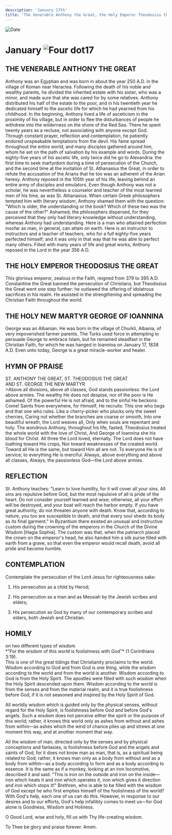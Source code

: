 ```yaml
---
description: 'January 17th'
title: 'The Venerable Anthony the Great, the Holy Emperor Theodosius the Great, Holy New Martyr George of Ioannina'
---
```


<CustomPaginator />
<RunningHead />

<Image src="/title-imprint.png" height={68} width={50} alt="Date" className="title-imprint"/>

# <div id="date">January <Image className="four-dot" src="/four-dot.png" height={15} width={15} alt="Four dot" />17</div>

## THE VENERABLE ANTHONY THE GREAT

Anthony was an Egyptian and was born in about the year 250 A.D. in the village of Koman near Heraclea. Following the death of his noble and wealthy parents, he divided the inherited estate with his sister, who was a minor, and made sure that she was cared for by some relatives. Anthony distributed his half of the estate to the poor, and in his twentieth year he dedicated himself to the ascetic life for which he had yearned from his childhood. In the beginning, Anthony lived a life of asceticism in the proximity of his village, but in order to flee the disturbances of people he withdrew into the wilderness on the shore of the Red Sea. There he spent twenty years as a recluse, not associating with anyone except God. Through constant prayer, reflection and contemplation, he patiently endured unspeakable temptations from the devil. His fame spread throughout the entire world, and many disciples gathered around him, whom he set on the path of salvation by his example and words. During the eighty-five years of his ascetic life, only twice did he go to Alexandria: the first time to seek martyrdom during a time of persecution of the Church, and the second time at the invitation of St. Athanasius the Great, in order to refute the accusation of the Arians that he too was an adherent of the Arian heresy. Anthony reposed in the 105th year of his life, leaving behind an entire army of disciples and emulators. Even though Anthony was not a scholar, he was nevertheless a counselor and teacher of the most learned men of his time, as was St. Athanasius. When certain Greek philosophers tempted him with literary wisdom, Anthony shamed them with the question: "Which is older, the understanding or the book? Which of these two was the cause of the other?" Ashamed, the philosophers dispersed, for they perceived that they only had literary knowledge without understanding, whereas Anthony had understanding. Here is a man who attained perfection insofar as man, in general, can attain on earth. Here is an instructor to instructors and a teacher of teachers, who for a full eighty-five years perfected himself; and it was only in that way that he was able to perfect many others. Filled with many years of life and great works, Anthony reposed in the Lord in the year 356 A.D.

## THE HOLY EMPEROR THEODOSIUS THE GREAT

This glorious emperor, zealous in the Faith, reigned from 379 to 395 A.D. Constantine the Great banned the persecution of Christians, but Theodosius the Great went one step further: he outlawed the offering of idolatrous sacrifices in his realm. He assisted in the strengthening and spreading the Christian Faith throughout the world.

## THE HOLY NEW MARTYR GEORGE OF IOANNINA

George was an Albanian. He was born in the village of Churkli, Albania, of very impoverished farmer parents. The Turks used force in attempting to persuade George to embrace Islam, but he remained steadfast in the Christian Faith, for which he was hanged in Ioannina on January 17, 1838 A.D. Even unto today, George is a great miracle-worker and healer.


## HYMN OF PRAISE
<div style={{textAlign:'center', color:'crimson', fontWeight:'bold'}}>
ST. ANTHONY THE GREAT, ST. THEODOSIUS THE GREAT<br />
AND ST. GEORGE THE NEW MARTYR
</div>
>Above all divisions, above all classes,
God stands passionless: the Lord above armies.
The wealthy He does not despise, nor of the poor is He ashamed.
Of the powerful He is not afraid, and to the sinful He beckons: Come!
Saints from everywhere, for Himself, He recruits:
This one who begs and that one who rules.
Like a cherry-picker who plucks only the sweet cherries,
Caring not whether the branches are coarse or smooth,
Into one beautiful wreath, the Lord weaves all,
Only when souls are repentant and holy.
The wondrous Anthony, throughout his life, fasted,
Theodosius treated the whole world with the love of Christ,
And George of Ioannina she his blood for Christ.
All three the Lord loved, eternally.
The Lord does not have loathing toward His crops,
Nor toward weaknesses of the created world.
Toward all He is the same, but toward Him all are not.
To everyone He is of service; to everything He is merciful.
Always, above everything and above all classes,
Always, the passionless God—the Lord above armies.


## REFLECTION


St. Anthony teaches: "Learn to love humility, for it will cover all your sins. All sins are repulsive before God, but the most repulsive of all is pride of the heart. Do not consider yourself learned and wise; otherwise, all your effort will be destroyed, and your boat will reach the harbor empty. If you have great authority, do not threaten anyone with death. Know that, according to nature, you too are susceptible to death, and that every soul sheds its body as its final garment." In Byzantium there existed an unusual and instructive custom during the crowning of the emperors in the Church of the Divine Wisdom [Hagia Sophia]. The custom was that, when the patriarch placed the crown on the emperor's head, he also handed him a silk purse filled with earth from a grave, so that even the emperor would recall death, avoid all pride and become humble.


## CONTEMPLATION

Contemplate the persecution of the Lord Jesus for righteousness sake:

1. His persecution as a child by Herod;

2. His persecution as a man and as Messiah by the Jewish scribes and elders;

3. His persecution as God by many of our contemporary scribes and elders, both Jewish and Christian.


## HOMILY
<div style={{textAlign:'center', color:'crimson', fontWeight:'bold'}}>
on two different types of wisdom
</div><div style={{textAlign:'right'}}>
*"For the wisdom of this world is foolishness with God"* (1 Corinthians 3:19).
</div>
This is one of the great tidings that Christianity proclaims to the world. Wisdom according to God and from God is one thing, while the wisdom according to the world and from the world is another. Wisdom according to God is from the Holy Spirit. The apostles were filled with such wisdom when the Holy Spirit descended upon them. Wisdom according to the world is from the senses and from the material realm, and it is true foolishness before God, if it is not seasoned and inspired by the Holy Spirit of God.

All worldly wisdom which is guided only by the physical senses, without regard for the Holy Spirit, is foolishness before God and before God's angels. Such a wisdom does not perceive either the spirit or the purpose of this world; rather, it knows this world only as ashes from without and ashes from within—as ashes which the wind of chance piles up and strews at one moment this way, and at another moment that way.

All the wisdom of man, directed only by the senses and by physical conceptions and fantasies, is foolishness before God and the angels and saints of God, for it does not know man as man, that is, as a spiritual being related to God; rather, it knows man only as a body from without and as a body from within—as a body according to form and as a body according to essence. It is the same as if a monkey, looking at an iron locomotive, described it and said: "This is iron on the outside and iron on the inside—iron which heats it and iron which operates it, iron which gives it direction and iron which stops it!" Brethren, who is able to be filled with the wisdom of God except he who first empties himself of the foolishness of the world? With God's help, each one of us can do this. However, in response to our desires and to our efforts, God's help infallibly comes to meet us—for God alone is Goodness, Wisdom and Holiness.

O Good Lord, wise and holy, fill us with Thy life-creating wisdom.

To Thee be glory and praise forever. Amen.